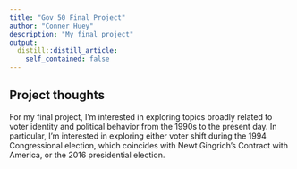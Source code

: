 ```yaml
---
title: "Gov 50 Final Project"
author: "Conner Huey"
description: "My final project"
output:
  distill::distill_article:
    self_contained: false
---
```




## Project thoughts

For my final project, I'm interested in exploring topics broadly related to voter identity and political behavior from the 1990s to the present day. In particular, I'm interested in exploring either voter shift during the 1994 Congressional election, which coincides with Newt Gingrich's Contract with America, or the 2016 presidential election.